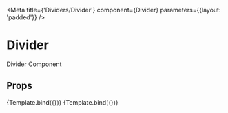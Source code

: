 
<Meta
  title={'Dividers/Divider'}
  component={Divider}
  parameters={{layout: 'padded'}}
/>

# Divider

Divider Component

## Props

<ArgsTable of={Divider} />


<Canvas>
  <Story name="Default" args={{size: 1}}>
    {Template.bind({})}
  </Story>
  <Story
    name="WithColor"
    args={{
      size: 1,
      color: 'red',
    }}>
    {Template.bind({})}
  </Story>
</Canvas>
